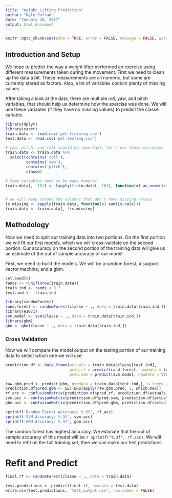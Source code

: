 ```yaml
---
title: "Weight Lifting Prediction"
author: "Kyle Safran"
date: "January 28, 2017"
output: html_document
---
```


```r
knitr::opts_chunk$set(echo = TRUE, error = FALSE, message = FALSE, warning = FALSE)
```

## Introduction and Setup

We hope to predict the way a weight lifter performed an exercise using different measurements taken during the movement. First we need to clean up the data a bit. These measurements are all numeric, but some are currently stored as factors. Also, a lot of variables contain plenty of missing values.

After taking a look at the data, there are multiple roll, yaw, and pitch variables, that should help us determine how the exercise was done. We will use these variables (if they have no missing values) to predict the classe variable.

```r
library(dplyr)
library(caret)
train.data <- read.csv('pml-training.csv')
test.data <- read.csv('pml-testing.csv')

# yaw, pitch, and roll should be important, let's use those variables
train.data <- train.data %>% 
  select(contains('roll'),
         contains('yaw'),
         contains('pitch'),
         classe)

# Some variables need to be make numeric
train.data[, -101] <- lapply(train.data[,-101], function(x) as.numeric(as.character(x)))


# we will keep around the columns that don't have missing values
is.missing <- sapply(train.data, function(x) sum(is.na(x)))
train.data <- train.data[, !is.missing]


```

## Methodology
Now we need to split our training data into two portions. On the first portion we will fit our first models, which we will cross-validate on the second portion. Our accuracy on the second portion of the training data will give us an estimate of the out of sample accuracy of our model.

First, we need to build the models. We will try a random forest, a support vector machine, and a gbm.

```r
set.seed(0)
rands <- runif(nrow(train.data))
train.ind <- rands < 0.7
test.ind <- !train.ind

library(randomForest)
rand.forest <- randomForest(classe ~ ., data = train.data[train.ind,])
library(e1071)
svm.model <- svm(classe ~ ., data = train.data[train.ind,])
library(gbm)
gbm <- gbm(classe ~ ., data = train.data[train.ind,])

```

### Cross Validation

Now we will compare the model output on the testing portion of our training data to select which one we will use.

```r
prediction.df <- data.frame(actuals = train.data$classe[test.ind],
                            pred.rf = predict(rand.forest, newdata = train.data[test.ind,]),
                            pred.svm = predict(svm.model, newdata = train.data[test.ind,]))

raw.gbm.pred <- predict(gbm, newdata = train.data[test.ind,], n.trees = 100, type = 'response')
prediction.df$pred.gbm <- LETTERS[apply(raw.gbm.pred, 1, which.max)]
rf.acc <- confusionMatrix(prediction.df$pred.rf, prediction.df$actuals)$overall[1]
svm.acc <- confusionMatrix(prediction.df$pred.svm, prediction.df$actuals)$overall[1]
gbm.acc <- confusionMatrix(prediction.df$pred.gbm, prediction.df$actuals)$overall[1]

sprintf('Random Forest Accuracy: %.3f', rf.acc)
sprintf('SVM Accuracy: %.3f', svm.acc)
sprintf('GBM Accuracy: %.3f', gbm.acc)

```

The random forest has highest accuracy. We estimate that the out of sample accuracy of this model will be `r sprintf('%.3f', rf.acc)`. We will need to refit on the full training set, then we can make our test predictions.

# Refit and Predict

```r
final.rf <- randomForest(classe ~ ., data = train.data)

test.predictions <- predict(final.rf, newdata = test.data)
write.csv(test.predictions, 'test_output.csv', row.names = FALSE)
```
